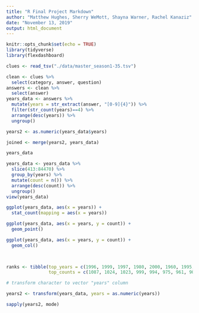 ```yaml
---
title: "R Final Project Markdown"
author: "Matthew Hughes, Sherry WeMott, Shayna Warner, Rachel Kanaziz"
date: "November 13, 2019"
output: html_document
---
```


```r
knitr::opts_chunk$set(echo = TRUE)
library(tidyverse)
library(flexdashboard)
```

```r
clues <- read_tsv("./data/master_season1-35.tsv")
```


```r
clean <- clues %>% 
  select(category, answer, question)
answers <- clean %>% 
  select(answer)
years_data <- answers %>% 
  mutate(years = str_extract(answer, "[0-9]{4}")) %>%
  filter(str_count(years)==4) %>% 
  arrange(desc(years)) %>% 
  ungroup()

years2 <- as.numeric(years_data$years)

joined <- merge(years2, years_data)

years_data
```

```r
years_data <- years_data %>% 
  slice(413:84470) %>% 
  group_by(years) %>% 
  mutate(count = n()) %>% 
  arrange(desc(count)) %>% 
  ungroup()
view(years_data)
```

```r
ggplot(years_data, aes(x = years)) +
  stat_count(mapping = aes(x = years))

ggplot(years_data, aes(x = years, y = count)) +
  geom_point()

ggplot(years_data, aes(x = years, y = count)) +
  geom_col()
  
```
```r

```

```r
ranks <- tibble(top_years = c(1996, 1999, 1997, 1980, 2000, 1960, 1995, 1990, 1998, 1970), 
                top_counts = c(1087, 1024, 1023, 999, 994, 975, 961, 906, 891, 868))

```

```r
# transform character to vector "years" column

years2 <- transform(years_data, years = as.numeric(years))

sapply(years2, mode)

```

